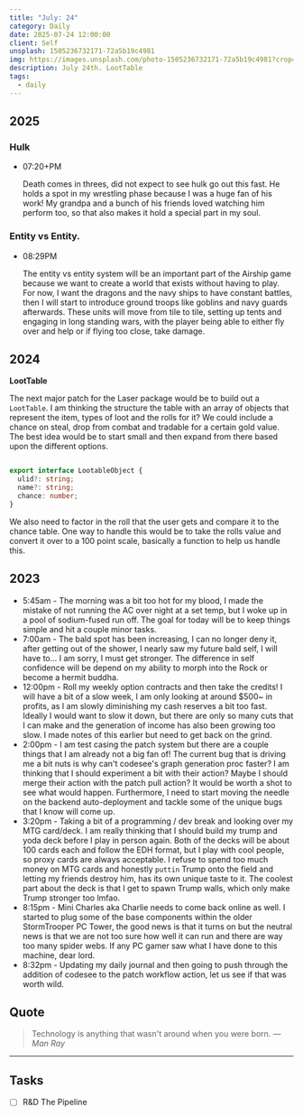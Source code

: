 ```yaml
---
title: "July: 24"
category: Daily
date: 2025-07-24 12:00:00
client: Self
unsplash: 1505236732171-72a5b19c4981
img: https://images.unsplash.com/photo-1505236732171-72a5b19c4981?crop=entropy&cs=srgb&fm=jpg&ixid=MnwzNjM5Nzd8MHwxfHJhbmRvbXx8fHx8fHx8fDE2ODE3NDg2ODY&ixlib=rb-4.0.3&q=85
description: July 24th. LootTable
tags:
  - daily
---
```



## 2025

### Hulk

-   07:20+PM

    Death comes in threes, did not expect to see hulk go out this fast.
    He holds a spot in my wrestling phase because I was a huge fan of his work!
    My grandpa and a bunch of his friends loved watching him perform too, so that also makes it hold a special part in my soul.

### Entity vs Entity.

-   08:29PM

    The entity vs entity system will be an important part of the Airship game because we want to create a world that exists without having to play.
    For now, I want the dragons and the navy ships to have constant battles, then I will start to introduce ground troops like goblins and navy guards afterwards. 
    These units will move from tile to tile, setting up tents and engaging in long standing wars, with the player being able to either fly over and help or if flying too close, take damage.

## 2024

**LootTable**

The next major patch for the Laser package would be to build out a `LootTable`.
I am thinking the structure the table with an array of objects that represent the item, types of loot and the rolls for it?
We could include a chance on steal, drop from combat and tradable for a certain gold value.
The best idea would be to start small and then expand from there based upon the different options.

```ts

export interface LootableObject {
  ulid?: string;
  name?: string;
  chance: number; 
}

```

We also need to factor in the roll that the user gets and compare it to the chance table.
One way to handle this would be to take the rolls value and convert it over to a 100 point scale, basically a function to help us handle this.


<Adsense />

## 2023
- 5:45am - The morning was a bit too hot for my blood, I made the mistake of not running the AC over night at a set temp, but I woke up in a pool of sodium-fused run off. The goal for today will be to keep things simple and hit a couple minor tasks.
- 7:00am - The bald spot has been increasing, I can no longer deny it, after getting out of the shower, I nearly saw my future bald self, I will have to... I am sorry, I must get stronger. The difference in self confidence will be depend on my ability to morph into the Rock or become a hermit buddha. 
- 12:00pm - Roll my weekly option contracts and then take the credits! I will have a bit of a slow week, I am only looking at around $500~ in profits, as I am slowly diminishing my cash reserves a bit too fast. Ideally I would want to slow it down, but there are only so many cuts that I can make and the generation of income has also been growing too slow. I made notes of this earlier but need to get back on the grind.
- 2:00pm - I am test casing the patch system but there are a couple things that I am already not a big fan of! The current bug that is driving me a bit nuts is why can't codesee's graph generation proc faster? I am thinking that I should experiment a bit with their action? Maybe I should merge their action with the patch pull action? It would be worth a shot to see what would happen. Furthermore, I need to start moving the needle on the backend auto-deployment and tackle some of the unique bugs that I know will come up.
- 3:20pm - Taking a bit of a programming / dev break and looking over my MTG card/deck. I am really thinking that I should build my trump and yoda deck before I play in person again. Both of the decks will be about 100 cards each and follow the EDH format, but I play with cool people, so proxy cards are always acceptable. I refuse to spend too much money on MTG cards and honestly `puttin` Trump onto the field and letting my friends destroy him, has its own unique taste to it. The coolest part about the deck is that I get to spawn Trump walls, which only make Trump stronger too lmfao. 
- 8:15pm - Mini Charles aka Charlie needs to come back online as well. I started to plug some of the base components within the older StormTrooper PC Tower, the good news is that it turns on but the neutral news is that we are not too sure how well it can run and there are way too many spider webs. If any PC gamer saw what I have done to this machine, dear lord.
- 8:32pm - Updating my daily journal and then going to push through the addition of codesee to the patch workflow action, let us see if that was worth wild. 

## Quote

> Technology is anything that wasn't around when you were born.
> — <cite>Man Ray</cite>

---

## Tasks

- [ ] R&D The Pipeline